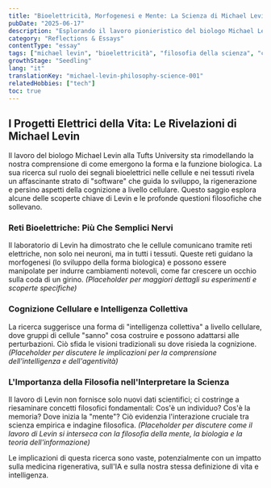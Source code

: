 ```yaml
---
title: "Bioelettricità, Morfogenesi e Mente: La Scienza di Michael Levin e le sue Questioni Filosofiche"
pubDate: "2025-06-17"
description: "Esplorando il lavoro pionieristico del biologo Michael Levin sulla bioelettricità cellulare e le sue profonde implicazioni per la comprensione della vita, della cognizione e del ruolo della filosofia nell'indagine scientifica."
category: "Reflections & Essays"
contentType: "essay"
tags: ["michael levin", "bioelettricità", "filosofia della scienza", "coscienza", "scienza", "morfogenesi", "cognizione", "intelligenza collettiva"]
growthStage: "Seedling"
lang: "it"
translationKey: "michael-levin-philosophy-science-001"
relatedHobbies: ["tech"]
toc: true
---
```


## I Progetti Elettrici della Vita: Le Rivelazioni di Michael Levin

Il lavoro del biologo Michael Levin alla Tufts University sta rimodellando la nostra comprensione di come emergono la forma e la funzione biologica. La sua ricerca sul ruolo dei segnali bioelettrici nelle cellule e nei tessuti rivela un affascinante strato di "software" che guida lo sviluppo, la rigenerazione e persino aspetti della cognizione a livello cellulare. Questo saggio esplora alcune delle scoperte chiave di Levin e le profonde questioni filosofiche che sollevano.

### Reti Bioelettriche: Più Che Semplici Nervi
Il laboratorio di Levin ha dimostrato che le cellule comunicano tramite reti elettriche, non solo nei neuroni, ma in tutti i tessuti. Queste reti guidano la morfogenesi (lo sviluppo della forma biologica) e possono essere manipolate per indurre cambiamenti notevoli, come far crescere un occhio sulla coda di un girino.
*(Placeholder per maggiori dettagli su esperimenti e scoperte specifiche)*

### Cognizione Cellulare e Intelligenza Collettiva
La ricerca suggerisce una forma di "intelligenza collettiva" a livello cellulare, dove gruppi di cellule "sanno" cosa costruire e possono adattarsi alle perturbazioni. Ciò sfida le visioni tradizionali su dove risieda la cognizione.
*(Placeholder per discutere le implicazioni per la comprensione dell'intelligenza e dell'agentività)*

### L'Importanza della Filosofia nell'Interpretare la Scienza
Il lavoro di Levin non fornisce solo nuovi dati scientifici; ci costringe a riesaminare concetti filosofici fondamentali: Cos'è un individuo? Cos'è la memoria? Dove inizia la "mente"? Ciò evidenzia l'interazione cruciale tra scienza empirica e indagine filosofica.
*(Placeholder per discutere come il lavoro di Levin si interseca con la filosofia della mente, la biologia e la teoria dell'informazione)*

Le implicazioni di questa ricerca sono vaste, potenzialmente con un impatto sulla medicina rigenerativa, sull'IA e sulla nostra stessa definizione di vita e intelligenza.
